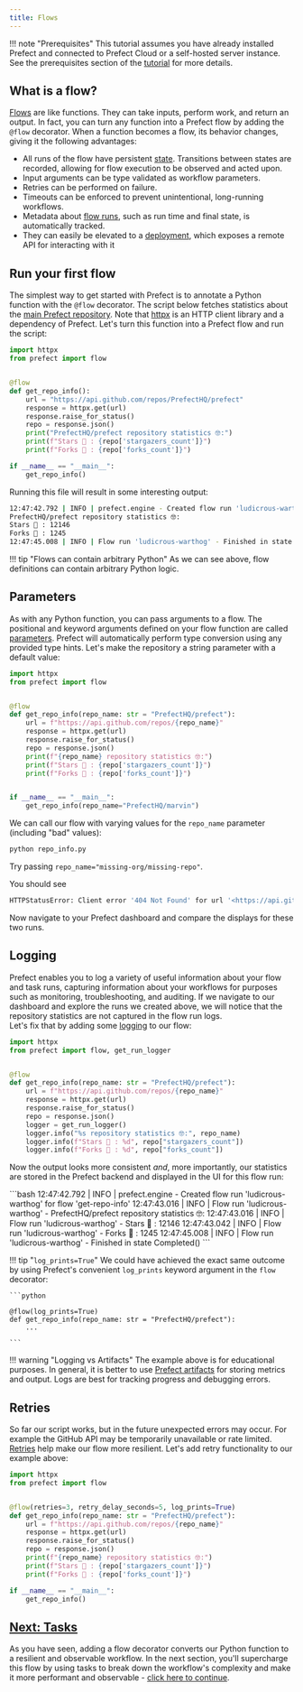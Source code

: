 ```yaml
---
title: Flows
---
```

!!! note "Prerequisites"
    This tutorial assumes you have already installed Prefect and connected to Prefect Cloud or a self-hosted server instance.
    See the prerequisites section of the [tutorial](/2.17/tutorial/) for more details.

## What is a flow?

[Flows](/2.17/concepts/flows/) are like functions.
They can take inputs, perform work, and return an output.
In fact, you can turn any function into a Prefect flow by adding the `@flow` decorator.
When a function becomes a flow, its behavior changes, giving it the following advantages:

- All runs of the flow have persistent [state](/2.17/concepts/states/). Transitions between states are recorded, allowing for flow execution to be observed and acted upon.
- Input arguments can be type validated as workflow parameters.
- Retries can be performed on failure.
- Timeouts can be enforced to prevent unintentional, long-running workflows.
- Metadata about [flow runs](#flow-runs), such as run time and final state, is automatically tracked.
- They can easily be elevated to a [deployment](/2.17/concepts/deployments/), which exposes a remote API for interacting with it

## Run your first flow

The simplest way to get started with Prefect is to annotate a Python function with the `@flow` decorator.
The script below fetches statistics about the [main Prefect repository](https://github.com/PrefectHQ/prefect).
Note that [httpx](https://www.python-httpx.org/) is an HTTP client library and a dependency of Prefect.
Let's turn this function into a Prefect flow and run the script:

```python title="repo_info.py" hl_lines="2 5"
import httpx
from prefect import flow


@flow
def get_repo_info():
    url = "https://api.github.com/repos/PrefectHQ/prefect"
    response = httpx.get(url)
    response.raise_for_status()
    repo = response.json()
    print("PrefectHQ/prefect repository statistics 🤓:")
    print(f"Stars 🌠 : {repo['stargazers_count']}")
    print(f"Forks 🍴 : {repo['forks_count']}")

if __name__ == "__main__":
    get_repo_info()
```

Running this file will result in some interesting output:

<div class="terminal">

```bash
12:47:42.792 | INFO | prefect.engine - Created flow run 'ludicrous-warthog' for flow 'get-repo-info'
PrefectHQ/prefect repository statistics 🤓:
Stars 🌠 : 12146
Forks 🍴 : 1245
12:47:45.008 | INFO | Flow run 'ludicrous-warthog' - Finished in state Completed()
```

</div>

!!! tip "Flows can contain arbitrary Python"
    As we can see above, flow definitions can contain arbitrary Python logic.

## Parameters

As with any Python function, you can pass arguments to a flow.
The positional and keyword arguments defined on your flow function are called [parameters](/2.17/concepts/flows/#parameters).
Prefect will automatically perform type conversion using any provided type hints.
Let's make the repository a string parameter with a default value:

```python hl_lines="6 7 11" title="repo_info.py"
import httpx
from prefect import flow


@flow
def get_repo_info(repo_name: str = "PrefectHQ/prefect"):
    url = f"https://api.github.com/repos/{repo_name}"
    response = httpx.get(url)
    response.raise_for_status()
    repo = response.json()
    print(f"{repo_name} repository statistics 🤓:")
    print(f"Stars 🌠 : {repo['stargazers_count']}")
    print(f"Forks 🍴 : {repo['forks_count']}")


if __name__ == "__main__":
    get_repo_info(repo_name="PrefectHQ/marvin")
```

We can call our flow with varying values for the `repo_name` parameter (including "bad" values):

<div class="terminal">

```bash
python repo_info.py
```

</div>

Try passing `repo_name="missing-org/missing-repo"`.

You should see

<div class="terminal">

```bash
HTTPStatusError: Client error '404 Not Found' for url '<https://api.github.com/repos/missing-org/missing-repo>'

```

</div>

Now navigate to your Prefect dashboard and compare the displays for these two runs.

## Logging

Prefect enables you to log a variety of useful information about your flow and task runs, capturing information about your workflows for purposes such as monitoring, troubleshooting, and auditing.
If we navigate to our dashboard and explore the runs we created above, we will notice that the repository statistics are not captured in the flow run logs.  
Let's fix that by adding some [logging](/2.17/concepts/logs) to our flow:

```python hl_lines="2 11-14" title="repo_info.py"
import httpx
from prefect import flow, get_run_logger


@flow
def get_repo_info(repo_name: str = "PrefectHQ/prefect"):
    url = f"https://api.github.com/repos/{repo_name}"
    response = httpx.get(url)
    response.raise_for_status()
    repo = response.json()
    logger = get_run_logger()
    logger.info("%s repository statistics 🤓:", repo_name)
    logger.info(f"Stars 🌠 : %d", repo["stargazers_count"])
    logger.info(f"Forks 🍴 : %d", repo["forks_count"])
```

Now the output looks more consistent _and_, more importantly, our statistics are stored in the Prefect backend and displayed in the UI for this flow run:

<div class="terminal">
```bash
12:47:42.792 | INFO    | prefect.engine - Created flow run 'ludicrous-warthog' for flow 'get-repo-info'
12:47:43.016 | INFO    | Flow run 'ludicrous-warthog' - PrefectHQ/prefect repository statistics 🤓:
12:47:43.016 | INFO    | Flow run 'ludicrous-warthog' - Stars 🌠 : 12146
12:47:43.042 | INFO    | Flow run 'ludicrous-warthog' - Forks 🍴 : 1245
12:47:45.008 | INFO    | Flow run 'ludicrous-warthog' - Finished in state Completed()
```
</div>

!!! tip "`log_prints=True`"
    We could have achieved the exact same outcome by using Prefect's convenient `log_prints` keyword argument in the `flow` decorator:

    ```python

    @flow(log_prints=True)
    def get_repo_info(repo_name: str = "PrefectHQ/prefect"):
        ...

    ```

!!! warning "Logging vs Artifacts"
    The example above is for educational purposes.
    In general, it is better to use [Prefect artifacts](/2.17/concepts/artifacts/) for storing metrics and output.
    Logs are best for tracking progress and debugging errors.

## Retries

So far our script works, but in the future unexpected errors may occur.
For example the GitHub API may be temporarily unavailable or rate limited.
[Retries](/2.17/concepts/flows/#flow-settings) help make our flow more resilient.
Let's add retry functionality to our example above:

```python hl_lines="5" title="repo_info.py"
import httpx
from prefect import flow


@flow(retries=3, retry_delay_seconds=5, log_prints=True)
def get_repo_info(repo_name: str = "PrefectHQ/prefect"):
    url = f"https://api.github.com/repos/{repo_name}"
    response = httpx.get(url)
    response.raise_for_status()
    repo = response.json()
    print(f"{repo_name} repository statistics 🤓:")
    print(f"Stars 🌠 : {repo['stargazers_count']}")
    print(f"Forks 🍴 : {repo['forks_count']}")

if __name__ == "__main__":
    get_repo_info()
```

## [Next: Tasks](/2.17/tutorial/tasks/)

As you have seen, adding a flow decorator converts our Python function to a resilient and observable workflow.
In the next section, you'll supercharge this flow by using tasks to break down the workflow's complexity and make it more performant and observable - [click here to continue](/2.17/tutorial/tasks/).
